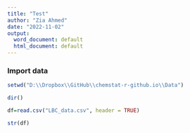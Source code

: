```yaml
---
title: "Test"
author: "Zia Ahmed"
date: "2022-11-02"
output:
  word_document: default
  html_document: default
---
```


### Import data

```r
setwd("D:\\Dropbox\\GitHub\\chemstat-r-github.io\\Data")
```

```r
dir()
```


```r
df=read.csv("LBC_data.csv", header = TRUE)
```

```r
str(df)
```

